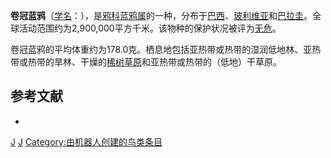 {{noteTA
|G1=unit
}}
{{Speciesbox 
| genus = Cyanocorax
| species = cristatellus
| image = Cyanocorax cristatellus -Piraju, Sao Paulo, Brazil-8.jpg
| status = LC | status_system = IUCN3.1
| authority = [[康拉德·雅各·特明克|Temminck]], 1823
| range_map = 
}}

'''卷冠蓝鸦'''（[[学名|学名]]：{{lang|la|''Cyanocorax cristatellus''}}），是[[鸦科|鸦科]][[蓝鸦属|蓝鸦属]]的一种，分布于[[巴西|巴西]]、[[玻利维亚|玻利维亚]]和[[巴拉圭|巴拉圭]]。全球活动范围约为2,900,000平方千米。该物种的保护状况被评为[[无危|无危]]。

卷冠蓝鸦的平均体重约为178.0克。栖息地包括亚热带或热带的湿润低地林、亚热带或热带的旱林、干燥的[[稀树草原|稀树草原]]和亚热带或热带的（低地）干草原。

== 参考文献 ==
{{commons category|Cyanocorax cristatellus}}
*{{cite web|url=http://www.birdlife.org/datazone/speciesfactsheet.php?id=5709&m=0|title=Cyanocorax cristatellus|publisher=[[国际鸟盟|BirdLife.org]]|accessdate=2011-06-27|archive-date=2016-03-04|archive-url=https://web.archive.org/web/20160304212152/http://www.birdlife.org/datazone/speciesfactsheet.php?id=5709&m=0|dead-url=no}}
{{Taxonbar|from=Q1433700}}

[[Category:IUCN红色名录无危物种|J]]
[[Category:蓝鸦属|J]]
[[Category:由机器人创建的鸟类条目|Category:由机器人创建的鸟类条目]]